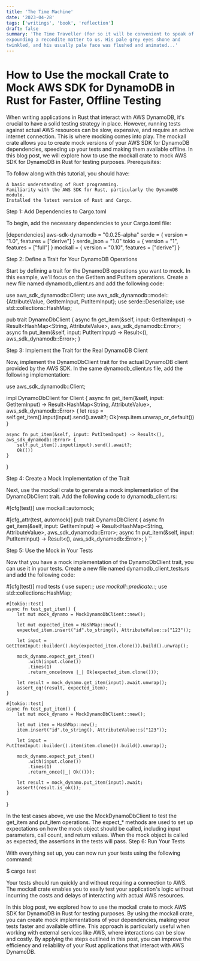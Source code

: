 ```yaml
---
title: 'The Time Machine'
date: '2023-04-28'
tags: ['writings', 'book', 'reflection']
draft: false
summary: 'The Time Traveller (for so it will be convenient to speak of him) was
expounding a recondite matter to us. His pale grey eyes shone and
twinkled, and his usually pale face was flushed and animated...'
---
```


# How to Use the mockall Crate to Mock AWS SDK for DynamoDB in Rust for Faster, Offline Testing

When writing applications in Rust that interact with AWS DynamoDB, it's crucial to have a solid testing strategy in place. However, running tests against actual AWS resources can be slow, expensive, and require an active internet connection. This is where mocking comes into play. The mockall crate allows you to create mock versions of your AWS SDK for DynamoDB dependencies, speeding up your tests and making them available offline. In this blog post, we will explore how to use the mockall crate to mock AWS SDK for DynamoDB in Rust for testing purposes.
Prerequisites:

To follow along with this tutorial, you should have:

    A basic understanding of Rust programming.
    Familiarity with the AWS SDK for Rust, particularly the DynamoDB module.
    Installed the latest version of Rust and Cargo.

Step 1: Add Dependencies to Cargo.toml

To begin, add the necessary dependencies to your Cargo.toml file:

[dependencies]
aws-sdk-dynamodb = "0.0.25-alpha"
serde = { version = "1.0", features = ["derive"] }
serde_json = "1.0"
tokio = { version = "1", features = ["full"] }
mockall = { version = "0.10", features = ["derive"] }

Step 2: Define a Trait for Your DynamoDB Operations

Start by defining a trait for the DynamoDB operations you want to mock. In this example, we'll focus on the GetItem and PutItem operations. Create a new file named dynamodb_client.rs and add the following code:

use aws_sdk_dynamodb::Client;
use aws_sdk_dynamodb::model::{AttributeValue, GetItemInput, PutItemInput};
use serde::Deserialize;
use std::collections::HashMap;

pub trait DynamoDbClient {
    async fn get_item(&self, input: GetItemInput) -> Result<HashMap<String, AttributeValue>, aws_sdk_dynamodb::Error>;
    async fn put_item(&self, input: PutItemInput) -> Result<(), aws_sdk_dynamodb::Error>;
}

Step 3: Implement the Trait for the Real DynamoDB Client

Now, implement the DynamoDbClient trait for the actual DynamoDB client provided by the AWS SDK. In the same dynamodb_client.rs file, add the following implementation:

use aws_sdk_dynamodb::Client;

impl DynamoDbClient for Client {
    async fn get_item(&self, input: GetItemInput) -> Result<HashMap<String, AttributeValue>, aws_sdk_dynamodb::Error> {
        let resp = self.get_item().input(input).send().await?;
        Ok(resp.item.unwrap_or_default())
    }

    async fn put_item(&self, input: PutItemInput) -> Result<(), aws_sdk_dynamodb::Error> {
        self.put_item().input(input).send().await?;
        Ok(())
    }
}

Step 4: Create a Mock Implementation of the Trait

Next, use the mockall crate to generate a mock implementation of the DynamoDbClient trait. Add the following code to dynamodb_client.rs:

#[cfg(test)]
use mockall::automock;

#[cfg_attr(test, automock)]
pub trait DynamoDbClient {
    async fn get_item(&self, input: GetItemInput) -> Result<HashMap<String, AttributeValue>, aws_sdk_dynamodb::Error>;
    async fn put_item(&self, input: PutItemInput) -> Result<(), aws_sdk_dynamodb::Error>;
}
``

Step 5: Use the Mock in Your Tests

Now that you have a mock implementation of the DynamoDbClient trait, you can use it in your tests. Create a new file named dynamodb_client_tests.rs and add the following code:

#[cfg(test)]
mod tests {
    use super::*;
    use mockall::predicate::*;
    use std::collections::HashMap;

    #[tokio::test]
    async fn test_get_item() {
        let mut mock_dynamo = MockDynamoDbClient::new();

        let mut expected_item = HashMap::new();
        expected_item.insert("id".to_string(), AttributeValue::s("123"));

        let input = GetItemInput::builder().key(expected_item.clone()).build().unwrap();

        mock_dynamo.expect_get_item()
            .with(input.clone())
            .times(1)
            .return_once(move |_| Ok(expected_item.clone()));

        let result = mock_dynamo.get_item(input).await.unwrap();
        assert_eq!(result, expected_item);
    }

    #[tokio::test]
    async fn test_put_item() {
        let mut mock_dynamo = MockDynamoDbClient::new();

        let mut item = HashMap::new();
        item.insert("id".to_string(), AttributeValue::s("123"));

        let input = PutItemInput::builder().item(item.clone()).build().unwrap();

        mock_dynamo.expect_put_item()
            .with(input.clone())
            .times(1)
            .return_once(|_| Ok(()));

        let result = mock_dynamo.put_item(input).await;
        assert!(result.is_ok());
    }
}

In the test cases above, we use the MockDynamoDbClient to test the get_item and put_item operations. The expect_* methods are used to set up expectations on how the mock object should be called, including input parameters, call count, and return values. When the mock object is called as expected, the assertions in the tests will pass.
Step 6: Run Your Tests

With everything set up, you can now run your tests using the following command:

$ cargo test

Your tests should run quickly and without requiring a connection to AWS. The mockall crate enables you to easily test your application's logic without incurring the costs and delays of interacting with actual AWS resources.

In this blog post, we explored how to use the mockall crate to mock AWS SDK for DynamoDB in Rust for testing purposes. By using the mockall crate, you can create mock implementations of your dependencies, making your tests faster and available offline. This approach is particularly useful when working with external services like AWS, where interactions can be slow and costly. By applying the steps outlined in this post, you can improve the efficiency and reliability of your Rust applications that interact with AWS DynamoDB.

